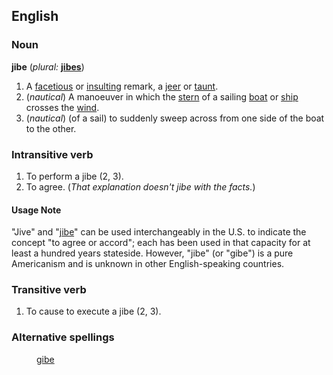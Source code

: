 ==English==

===Noun===
'''jibe'''  (''plural:'' '''[[jibes]]''')
# A [[facetious]] or [[insult]]ing remark, a [[jeer]] or [[taunt]].
# (''nautical'') A manoeuver in which the [[stern]] of a sailing [[boat]] or [[ship]] crosses the [[wind]].
# (''nautical'') (of a sail) to suddenly sweep across from one side of the boat to the other.

===Intransitive verb===
{{en-infl-reg-other-e|jib|e|}}
# To perform a jibe (2, 3).
# To agree.  (''That explanation doesn't jibe with the facts.'') 

====Usage Note====
"Jive" and "[[jibe]]" can be used interchangeably in the U.S. to indicate the concept "to agree or accord"; each has been used in that capacity for at least a hundred years stateside. However, "jibe" (or "gibe") is a pure Americanism and is unknown in other English-speaking countries.

===Transitive verb===
{{en-infl-reg-other-e|jib|e|}}
# To cause to execute a jibe (2, 3).

===Alternative spellings===
: [[gibe]]